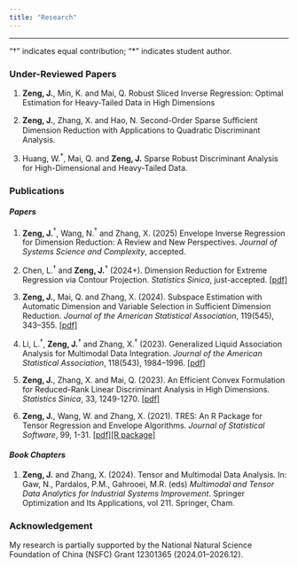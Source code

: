```yaml
---
title: "Research"
---
```


------------------------------------------------------------------------

"$\dagger$" indicates equal contribution; "$*$" indicates student author.

### Under-Reviewed Papers

1.  **Zeng, J.**, Min, K. and Mai, Q. Robust Sliced Inverse Regression: Optimal Estimation for Heavy-Tailed Data in High Dimensions

2.  **Zeng, J.**, Zhang, X. and Hao, N. Second-Order Sparse Suﬃcient Dimension Reduction with Applications to Quadratic Discriminant Analysis.

3.  Huang, W.$^*$, Mai, Q. and **Zeng, J.** Sparse Robust Discriminant Analysis for High-Dimensional and Heavy-Tailed Data.

### Publications

#### *Papers*
1. **Zeng, J.**$^\dagger$, Wang, N.$^\dagger$ and Zhang, X. (2025) Envelope Inverse Regression for Dimension Reduction: A Review and New Perspectives. *Journal of Systems Science and Complexity*, accepted.

1.  Chen, L.$^\dagger$ and **Zeng, J.**$^\dagger$ (2024+). Dimension Reduction for Extreme Regression via Contour Projection. *Statistics Sinica*, just-accepted. [\[pdf\]](papers/COPES.pdf)

2.  **Zeng, J.**, Mai, Q. and Zhang, X. (2024). Subspace Estimation with Automatic Dimension and Variable Selection in Sufficient Dimension Reduction. *Journal of the American Statistical Association*, 119(545), 343--355. [\[pdf\]](papers/SEAS.pdf)

3.  Li, L.$^\dagger$, **Zeng, J.**$^\dagger$ and Zhang, X.$^\dagger$ (2023). Generalized Liquid Association Analysis for Multimodal Data Integration. *Journal of the American Statistical Association*, 118(543), 1984--1996. [\[pdf\]](papers/GLAA.pdf)

4.  **Zeng, J.**, Zhang, X. and Mai, Q. (2023). An Efficient Convex Formulation for Reduced-Rank Linear Discriminant Analysis in High Dimensions. *Statistics Sinica*, 33, 1249-1270. [\[pdf\]](papers/LSLDA.pdf)

5.  **Zeng, J.**, Wang, W. and Zhang, X. (2021). TRES: An R Package for Tensor Regression and Envelope Algorithms. *Journal of Statistical Software*, 99, 1-31. [\[pdf\]](papers/TRES.pdf)[\[R package\]](https://github.com/leozeng15/TRES)

#### *Book Chapters*

1.  **Zeng, J.** and Zhang, X. (2024). Tensor and Multimodal Data Analysis. In: Gaw, N., Pardalos, P.M., Gahrooei, M.R. (eds) *Multimodal and Tensor Data Analytics for Industrial Systems Improvement*. Springer Optimization and Its Applications, vol 211. Springer, Cham.

### Acknowledgement

My research is partially supported by the National Natural Science Foundation of China (NSFC) Grant 12301365 (2024.01--2026.12).
